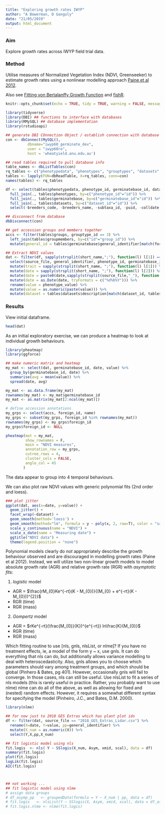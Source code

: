 ```yaml
---
title: "Exploring growth rates IWYP"
author: "A Bowerman, D Ganguly"
date: "21/05/2019"
output: html_document
---
```


### Aim 
Explore growth rates across IWYP field trial data.

### Method

Utilise measures of Normalized Vegetation Index (NDVI, Greenseeker) to estimate growth rates using a nonlinear modelling approach [Paine et al 2012](https://besjournals.onlinelibrary.wiley.com/doi/full/10.1111/j.2041-210X.2011.00155.x).


Also see [Fitting von Bertalanffy Growth Function](http://rpubs.com/lacs/1123) and [fishR](http://derekogle.com/fishR/examples/oldFishRVignettes/VonBertalanffy.pdf).

```r
knitr::opts_chunk$set(echo = TRUE, tidy = TRUE, warning = FALSE, message = FALSE, results = 'asis')

library(tidyverse)
library(DBI) ## functions to interface with databases
library(RMySQL) ## database implementation
library(rstudioapi)

## generate DBI COnnection Object / establish connection with database
con <- dbConnect(MySQL(),
          dbname="iwyp60_germinate_dev",
          user = "iwyp60ro",
          host = 'wheatyield.anu.edu.au')

## read tables required to pull database info
table_names <- dbListTables(con)
rq_tables <- c("phenotypedata", "phenotypes", "grouptypes", "datasets", "experiments", "germinatebase", 'groups', 'groupmembers')
tables <- lapply(FUN=dbReadTable, X=rq_tables, conn=con)
names(tables) <- rq_tables

df <- select(tables$phenotypedata, phenotype_id, germinatebase_id, dataset_id, phenotype_value) %>%
  full_join(., tables$phenotypes, by=c("phenotype_id"="id")) %>%
  full_join(., tables$germinatebase, by=c("germinatebase_id"="id")) %>%
  full_join(., tables$datasets, by=c("dataset_id"="id")) %>%
  select(-breeders_code, -breeders_name, -subtaxa_id, -puid, -colldate, -collcode, -collname, -collmissid, -othernumb, -duplsite, -duplinstname)

## disconnect from database
dbDisconnect(con)

## get accession groups and members together
accs <- filter(tables$groups, grouptype_id == 3) %>%
  left_join(tables$groupmembers, by=c("id"="group_id")) %>%
  mutate(general_id = tables$germinatebase$general_identifier[match(foreign_id, tables$germinatebase$id)])

## Extract NDVI values
dat <- filter(df, sapply(strsplit(short_name,";"), function(l) l[1]) == "NDVI") %>%
  select(source_file, general_identifier, phenotype_id, germinatebase_id, experiment_id, dataset_id, short_name, phenotype_value) %>%
  mutate(trait = sapply(strsplit(short_name, ";"), function(l) l[1])) %>%
  mutate(date = sapply(strsplit(short_name, ";"), function(l) l[2])) %>%
  mutate(date = paste0(date,sapply(strsplit(source_file,"_"), function(l) l[1]))) %>%
  mutate(date = as.Date(date, tryFormats = c("%d%b%Y"))) %>%
  rename(value = phenotype_value) %>%
  mutate(value = as.numeric(paste(value))) %>%
  mutate(dataset = tables$datasets$description[match(dataset_id, tables$datasets$id)])

```

### Results

View initial dataframe. 

```r
head(dat)
```

As an initial exploratory exercise, we can produce a heatmap to look at individual growth behaviours.

```r
library(pheatmap)
library(ggforce)

## make numeric matrix and heatmap
my_mat <- select(dat, germinatebase_id, date, value) %>%
  group_by(germinatebase_id, date) %>%
  summarise(avg = mean(value)) %>%
  spread(date, avg)

my_mat <- as.data.frame(my_mat)
rownames(my_mat) <- my_mat$germinatebase_id
my_mat <- as.matrix(my_mat[2:ncol(my_mat)])

# define accession annotations
my_grps <- select(accs, foreign_id, name)
my_grps <- subset(my_grps, foreign_id %in% rownames(my_mat))
rownames(my_grps) <- my_grps$foreign_id
my_grps$foreign_id <- NULL

pheatmap(mat = my_mat,
         show_rownames = F,
         main = "NDVI measures",
         annotation_row = my_grps,
         cutree_rows = 4,
         cluster_cols = FALSE,
         angle_col = 45
        )

```

The data appear to group into 4 temporal behaviours.

We can also plot raw NDVI values with generic polynomial fits (2nd order and loess). 

```r
### plot jitter
ggplot(dat, aes(x=date, y=value)) + 
  geom_jitter() + 
  facet_wrap(~dataset) + 
  geom_smooth(method='loess') +
  geom_smooth(method="lm", formula = y ~ poly(x, 2, raw=T), color = "salmon") +
  scale_y_continuous(name = "NDVI") +
  scale_x_date(name = "Measuring date") +
  ggtitle("NDVI data") +
  theme(legend.position = "none")

```

Polynomial models clearly do *not* appropriately describe the growth behaviour observed and are discouraged in modelling growth rates (Paine et al 2012). Instead, we will utilize two non-linear growth models to model absolute growth rate (AGR) and relative growth rate (RGR) with *asymptotic fits*:

1. _*logistic*_ model
  - AGR = $\frac{rM_{0}Ke^{-rt}(K - M_{0})}{(M_{0} + e^{-rt}(K - M_{0}))^{2}}$
  - RGR (time)
  - RGR (mass)
2. _*Gompertz*_ model
  - AGR = $rKe^{-rt}(\frac{M_{0}}{K})^{e^{-rt}} ln\frac{K}{M_{0}}$
  - RGR (time)
  - RGR (mass)

Which fitting routine to use [nls, gnls, nlsList, or nlme]? If you have no treatment effects, ie, a model of the form y ~ x, use gnls. It can do everything that nls can do, but additionally allows variance modelling to deal with heteroscedasticity. Also, gnls allows you to choose which parameters should vary among treatment groups, and which should be global (Pinhero & Bates, pg 401). However, occasionally gnls will fail to converge. In those cases, nls can still be useful. Use nlsList to fit a series of nls models (this is rarely useful in practice. Rather, you probably want to use nlme) nlme can do all of the above, as well as allowing for fixed and (nested) random effects. However, it requires a somewhat different syntax for specifying the model (Pinheiro, J.C., and Bates, D.M. 2000).

```r
library(nlme)

## for now just to 2018 GES Extras which has plant plot ids
df <- filter(dat, source_file == "2018_GES_Extras_Lidar.csv") %>% 
  rename(X=date, Y=value, pp=general_identifier) %>% 
  mutate(X_num = as.numeric(X)) %>%
  select(Y,X,pp,X_num)

## fit logistic model using nls
fit.logis  <- nls( Y ~ SSlogis(X_num, Asym, xmid, scal), data = df)
summary(fit.logis)
plot(fit.logis)
logLik(fit.logis)
AIC(fit.logis)



## not working ...
## fit logistic model using nlme
# assign data groups
# df_asymp_pp   <- groupedData(formula = Y ~ X_num | pp, data = df)
# fit.logis   <- nlsList(Y ~ SSlogis(X, Asym, xmid, scal), data = df_asymp_pp)
# fit.logis.nlme <- nlme(fit.logis)

```



